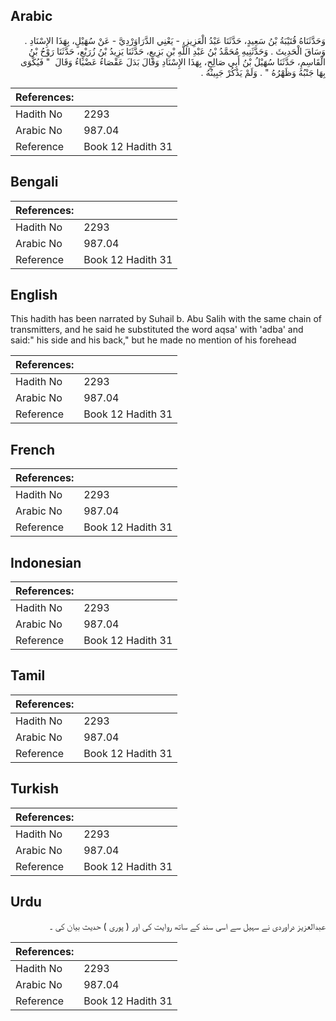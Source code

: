 ## Arabic


<div dir="rtl" lang="ar" style={{fontSize:'larger',backgroundColor:'#f8f9fa',padding:20}}>
وَحَدَّثَنَاهُ قُتَيْبَةُ بْنُ سَعِيدٍ، حَدَّثَنَا عَبْدُ الْعَزِيزِ، - يَعْنِي الدَّرَاوَرْدِيَّ - عَنْ سُهَيْلٍ، بِهَذَا الإِسْنَادِ ‏.‏ وَسَاقَ الْحَدِيثَ ‏.‏ وَحَدَّثَنِيهِ مُحَمَّدُ بْنُ عَبْدِ اللَّهِ بْنِ بَزِيعٍ، حَدَّثَنَا يَزِيدُ بْنُ زُرَيْعٍ، حَدَّثَنَا رَوْحُ بْنُ الْقَاسِمِ، حَدَّثَنَا سُهَيْلُ بْنُ أَبِي صَالِحٍ، بِهَذَا الإِسْنَادِ وَقَالَ بَدَلَ عَقْصَاءُ عَضْبَاءُ وَقَالَ ‏ "‏ فَيُكْوَى بِهَا جَنْبُهُ وَظَهْرُهُ ‏"‏ ‏.‏ وَلَمْ يَذْكُرْ جَبِينُهُ ‏.‏
</div>
<div style={{backgroundColor:'#f8f9fa',padding:20, marginBottom: 10}}><table> <thead> <tr> <th>References:</th> <th></th> </tr> </thead> <tbody><tr><td>Hadith No</td><td>2293</td></tr><tr><td>Arabic No</td><td>987.04</td></tr><tr><td>Reference</td><td>Book 12 Hadith 31</td></tr></tbody></table></div>

## Bengali


<div dir="ltr" lang="bn" style={{fontSize:'larger',backgroundColor:'#f8f9fa',padding:20}}>

</div>
<div style={{backgroundColor:'#f8f9fa',padding:20, marginBottom: 10}}><table> <thead> <tr> <th>References:</th> <th></th> </tr> </thead> <tbody><tr><td>Hadith No</td><td>2293</td></tr><tr><td>Arabic No</td><td>987.04</td></tr><tr><td>Reference</td><td>Book 12 Hadith 31</td></tr></tbody></table></div>

## English


<div dir="ltr" lang="en" style={{fontSize:'larger',backgroundColor:'#f8f9fa',padding:20}}>
This hadith has been narrated by Suhail b. Abu Salih with the same chain of transmitters, and he said he substituted the word aqsa' with 'adba' and said:" his side and his back," but he made no mention of his forehead
</div>
<div style={{backgroundColor:'#f8f9fa',padding:20, marginBottom: 10}}><table> <thead> <tr> <th>References:</th> <th></th> </tr> </thead> <tbody><tr><td>Hadith No</td><td>2293</td></tr><tr><td>Arabic No</td><td>987.04</td></tr><tr><td>Reference</td><td>Book 12 Hadith 31</td></tr></tbody></table></div>

## French


<div dir="ltr" lang="fr" style={{fontSize:'larger',backgroundColor:'#f8f9fa',padding:20}}>

</div>
<div style={{backgroundColor:'#f8f9fa',padding:20, marginBottom: 10}}><table> <thead> <tr> <th>References:</th> <th></th> </tr> </thead> <tbody><tr><td>Hadith No</td><td>2293</td></tr><tr><td>Arabic No</td><td>987.04</td></tr><tr><td>Reference</td><td>Book 12 Hadith 31</td></tr></tbody></table></div>

## Indonesian


<div dir="ltr" lang="id" style={{fontSize:'larger',backgroundColor:'#f8f9fa',padding:20}}>

</div>
<div style={{backgroundColor:'#f8f9fa',padding:20, marginBottom: 10}}><table> <thead> <tr> <th>References:</th> <th></th> </tr> </thead> <tbody><tr><td>Hadith No</td><td>2293</td></tr><tr><td>Arabic No</td><td>987.04</td></tr><tr><td>Reference</td><td>Book 12 Hadith 31</td></tr></tbody></table></div>

## Tamil


<div dir="ltr" lang="ta" style={{fontSize:'larger',backgroundColor:'#f8f9fa',padding:20}}>

</div>
<div style={{backgroundColor:'#f8f9fa',padding:20, marginBottom: 10}}><table> <thead> <tr> <th>References:</th> <th></th> </tr> </thead> <tbody><tr><td>Hadith No</td><td>2293</td></tr><tr><td>Arabic No</td><td>987.04</td></tr><tr><td>Reference</td><td>Book 12 Hadith 31</td></tr></tbody></table></div>

## Turkish


<div dir="ltr" lang="tr" style={{fontSize:'larger',backgroundColor:'#f8f9fa',padding:20}}>

</div>
<div style={{backgroundColor:'#f8f9fa',padding:20, marginBottom: 10}}><table> <thead> <tr> <th>References:</th> <th></th> </tr> </thead> <tbody><tr><td>Hadith No</td><td>2293</td></tr><tr><td>Arabic No</td><td>987.04</td></tr><tr><td>Reference</td><td>Book 12 Hadith 31</td></tr></tbody></table></div>

## Urdu


<div dir="rtl" lang="ur" style={{fontSize:'larger',backgroundColor:'#f8f9fa',padding:20}}>
عبدالعزیز دراوردی نے سہیل سے اسی سند کے ساتھ روایت کی اور ( پوری ) حدیث بیان کی ۔
</div>
<div style={{backgroundColor:'#f8f9fa',padding:20, marginBottom: 10}}><table> <thead> <tr> <th>References:</th> <th></th> </tr> </thead> <tbody><tr><td>Hadith No</td><td>2293</td></tr><tr><td>Arabic No</td><td>987.04</td></tr><tr><td>Reference</td><td>Book 12 Hadith 31</td></tr></tbody></table></div>
